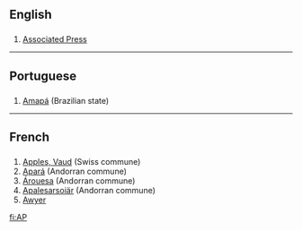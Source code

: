 ==English==
==={{initialism}}===
#[[Associated Press]]
----
==Portuguese==
==={{Abbreviation}}===
#[[Amapá]] (Brazilian state)
----
==French==
==={{Abbreviation}}===
#[[Apples, Vaud]] (Swiss commune)
#[[Apará]] (Andorran commune)
#[[Árouesa]] (Andorran commune)
#[[Apalesarsoiär]] (Andorran commune)
#[[Awyer (RS)|Awyer]]

[[fi:AP]]